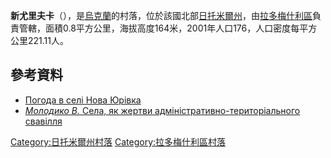 {{coord|50|25|58|N|29|8|19|E|scale:30000|display=title}}

'''新尤里夫卡'''（{{lang-uk|Нова Юрівка}}），是[[烏克蘭|烏克蘭]]的村落，位於該國北部[[日托米爾州|日托米爾州]]，由[[拉多梅什利區|拉多梅什利區]]負責管轄，面積0.8平方公里，海拔高度164米，2001年人口176，人口密度每平方公里221.11人。

==參考資料==
* [http://weather.in.ua/ua/zhitomirskaja/17161 Погода в селі Нова Юрівка] {{Wayback|url=http://weather.in.ua/ua/zhitomirskaja/17161 |date=20160305200531 }}
* [http://radomyshl.blogspot.com/2008/09/blog-post_28.html ''Молодико В.'' Села, як жертви адміністративно-територіального свавілля] {{Wayback|url=http://radomyshl.blogspot.com/2008/09/blog-post_28.html |date=20200224065207 }}

{{DEFAULTSORT:Нова Юрівка}}
[[Category:日托米爾州村落|Category:日托米爾州村落]]
[[Category:拉多梅什利區村落|Category:拉多梅什利區村落]]


{{Zhytomyr-geo-stub}}